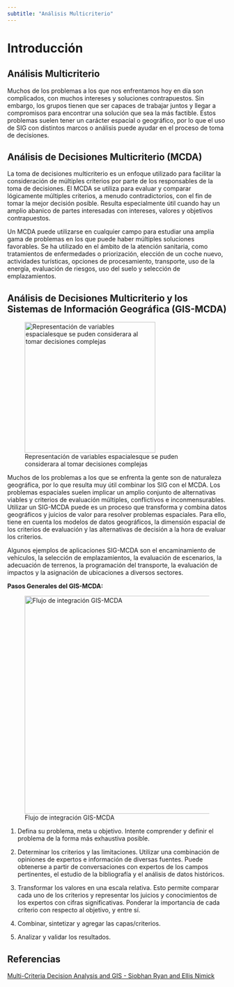 ```yaml
---
subtitle: "Análisis Multicriterio"
---
```


# Introducción


## Análisis Multicriterio

Muchos de los problemas a los que nos enfrentamos hoy en día son complicados, con muchos intereses y soluciones contrapuestos. Sin embargo, los grupos tienen que ser capaces de trabajar juntos y llegar a compromisos para encontrar una solución que sea la más factible. Estos problemas suelen tener un carácter espacial o geográfico, por lo que el uso de SIG con distintos marcos o análisis puede ayudar en el proceso de toma de decisiones.



## Análisis de Decisiones Multicriterio (MCDA) {#sec-MCDA}

La toma de decisiones multicriterio es un enfoque utilizado para facilitar la consideración de múltiples criterios por parte de los responsables de la toma de decisiones. El MCDA se utiliza para evaluar y comparar lógicamente múltiples criterios, a menudo contradictorios, con el fin de tomar la mejor decisión posible. Resulta especialmente útil cuando hay un amplio abanico de partes interesadas con intereses, valores y objetivos contrapuestos. 



Un MCDA puede utilizarse en cualquier campo para estudiar una amplia gama de problemas en los que puede haber múltiples soluciones favorables. Se ha utilizado en el ámbito de la atención sanitaria, como tratamientos de enfermedades o priorización, elección de un coche nuevo, actividades turísticas, opciones de procesamiento, transporte, uso de la energía, evaluación de riesgos, uso del suelo y selección de emplazamientos. 




## Análisis de Decisiones Multicriterio y los Sistemas de Información Geográfica (GIS-MCDA) {#sec-GIS-MCDA}


![Representación de variables espacialesque se puden considerara al tomar decisiones complejas](images/shapes.jpeg){fig-align="center" width="300"}


Muchos de los problemas a los que se enfrenta la gente son de naturaleza geográfica, por lo que resulta muy útil combinar los SIG con el MCDA. Los problemas espaciales suelen implicar un amplio conjunto de alternativas viables y criterios de evaluación múltiples, conflictivos e inconmensurables. Utilizar un SIG-MCDA puede es un proceso que transforma y combina datos geográficos y juicios de valor para resolver problemas espaciales. Para ello, tiene en cuenta los modelos de datos geográficos, la dimensión espacial de los criterios de evaluación y las alternativas de decisión a la hora de evaluar los criterios.

Algunos ejemplos de aplicaciones SIG-MCDA son el encaminamiento de vehículos, la selección de emplazamientos, la evaluación de escenarios, la adecuación de terrenos, la programación del transporte, la evaluación de impactos y la asignación de ubicaciones a diversos sectores.


**Pasos Generales del GIS-MCDA:**

![Flujo de integración  GIS-MCDA](images/gis-mcda.png){fig-align="center" width="500" #fig-SIG-MCDA}


1. Defina su problema, meta u objetivo. Intente comprender y definir el problema de la forma más exhaustiva posible.

2. Determinar los criterios y las limitaciones. Utilizar una combinación de opiniones de expertos e información de diversas fuentes. Puede obtenerse a partir de conversaciones con expertos de los campos pertinentes, el estudio de la bibliografía y el análisis de datos históricos.


3. Transformar los valores en una escala relativa. Esto permite comparar cada uno de los criterios y representar los juicios y conocimientos de los expertos con cifras significativas.
Ponderar la importancia de cada criterio con respecto al objetivo, y entre sí.

4. Combinar, sintetizar y agregar las capas/criterios.

5. Analizar y validar los resultados.

## Referencias

[Multi-Criteria Decision Analysis and GIS - Siobhan Ryan and Ellis Nimick](https://storymaps.arcgis.com/stories/b60b7399f6944bca86d1be6616c178cf)
